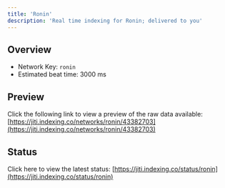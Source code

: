```yaml
---
title: 'Ronin'
description: 'Real time indexing for Ronin; delivered to you'
---
```


## Overview
- Network Key: `ronin`
- Estimated beat time: 3000 ms

## Preview
Click the following link to view a preview of the raw data available: [https://jiti.indexing.co/networks/ronin/43382703](https://jiti.indexing.co/networks/ronin/43382703)

## Status
Click here to view the latest status: [https://jiti.indexing.co/status/ronin](https://jiti.indexing.co/status/ronin)
